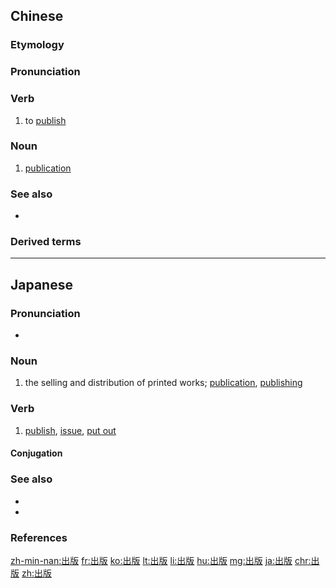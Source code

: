 ==Chinese==
{{zh-forms}}

===Etymology===
{{rfe|zh}}

===Pronunciation===
{{zh-pron
|m=chūbǎn
|c=ceot1 baan2
|h=pfs=chhut-pán
|mn=chhut-pán
|ma=Zh-chuban.ogg
|cat=v,n
}}

===Verb===
{{zh-verb}}

# to [[publish]] {{gloss|a book, tape, disc, etc.}}

===Noun===
{{zh-noun}}

# [[publication]]
#: {{zh-x|出版 自由|freedom of '''publication'''}}

===See also===
* {{zh-l|發表}}

===Derived terms===
{{zh-der|出版物|出版社|出版者}}

{{zh-cat|Elementary}}

----

==Japanese==
{{ja-kanjitab|しゅつ|はん|k1=しゅっ|k2=ぱん|yomi=on}}

===Pronunciation===
* {{ja-pron|しゅっぱん|y=o|acc=0|acc_ref=NHK}}

===Noun===
{{ja-noun|しゅっぱん}}

# the selling and distribution of printed works; [[publication]], [[publishing]]

===Verb===
{{ja-verb-suru|しゅっぱん}}

# [[publish]], [[issue]], [[put out]]

====Conjugation====
{{ja-suru|しゅっぱん}}

===See also===
* {{ja-r|発刊|はっかん}}
* {{ja-r|刊行|かんこう}}

===References===
<references/>

[[zh-min-nan:出版]]
[[fr:出版]]
[[ko:出版]]
[[lt:出版]]
[[li:出版]]
[[hu:出版]]
[[mg:出版]]
[[ja:出版]]
[[chr:出版]]
[[zh:出版]]